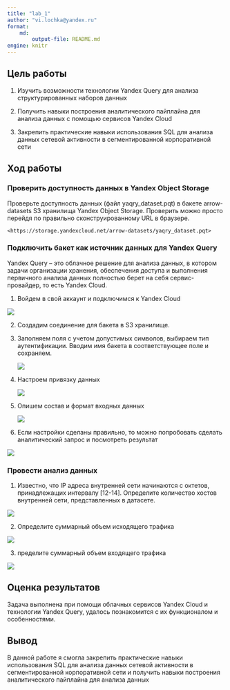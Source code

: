 ---
title: "lab_1"
author: "vi.lochka@yandex.ru"
format: 
    md:
        output-file: README.md
engine: knitr
---

## Цель работы

1. Изучить возможности технологии Yandex Query для анализа структурированных наборов данных

2. Получить навыки построения аналитического пайплайна для анализа данных с помощью сервисов Yandex Cloud

3. Закрепить практические навыки использования SQL для анализа данных сетевой активности в сегментированной корпоративной сети

## Ход работы

### Проверить доступность данных в Yandex Object Storage

Проверьте доступность данных (файл yaqry_dataset.pqt) в бакете arrow-datasets S3 хранилища Yandex Object Storage. Проверить можно просто перейдя по правильно сконструированному URL в браузере.

    <https://storage.yandexcloud.net/arrow-datasets/yaqry_dataset.pqt>
    

### Подключить бакет как источник данных для Yandex Query

Yandex Query -- это облачное решение для анализа данных, в котором задачи организации хранения, обеспечения доступа и выполнения первичного анализа данных полностью берет на себя сервис-провайдер, то есть Yandex Cloud.

1. Войдем в свой аккаунт и подключимся к Yandex Cloud

![](foto1/1.png)

2. Создадим соединение для бакета в S3 хранилище.

3. Заполняем поля с учетом допустимых символов, выбираем тип аутентификации. Вводим имя бакета в соответствующее поле и сохраняем.

    ![](foto1/2.png)

4. Настроем привязку данных

    ![](foto1/3.png)

5. Опишем состав и формат входных данных

    ![](foto1/4.png)

6. Если настройки сделаны правильно, то можно попробовать сделать аналитический запрос и посмотреть результат

![](foto1/5.png)

### Провести анализ данных

1. Известно, что IP адреса внутренней сети начинаются с октетов, принадлежащих интервалу \[12-14\]. Определите количество хостов внутренней сети, представленных в датасете.

![](foto1/5.png)

2. Определите суммарный объем исходящего трафика

![](foto1/5.png)

3. пределите суммарный объем входящего трафика

![](foto1/5.png)

## Оценка результатов

Задача выполнена при помощи облачных сервисов Yandex Cloud и технологии Yandex Query, удалось познакомится с их функционалом и особенностями.

## Вывод

В данной работе я смогла закрепить практические навыки использования SQL для анализа данных сетевой активности в сегментированной корпоративной сети и получить навыки построения аналитического пайплайна для анализа данных